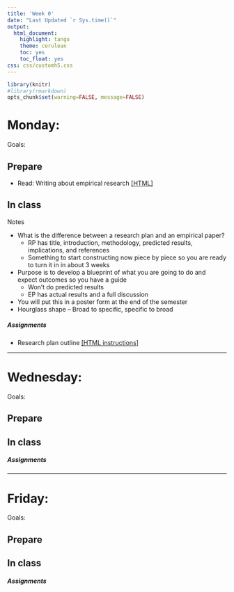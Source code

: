 ```yaml
---
title: 'Week 0'
date: "Last Updated `r Sys.time()`"
output:
  html_document:
    highlight: tango
    theme: cerulean
    toc: yes
    toc_float: yes
css: css/customh5.css
---
```


```r
library(knitr)
#library(rmarkdown)
opts_chunk$set(warning=FALSE, message=FALSE) 
```


# Monday: 
Goals: 


## Prepare

* Read: Writing about empirical research [[HTML]](https://norcalbiostat.netlify.com/lec/lec_writing_em/)

## In class

Notes

  * What is the difference between a research plan and an empirical paper? 
      - RP has title, introduction, methodology, predicted results, implications, and references
      - Something to start constructing now piece by piece so you are ready to turn it in in about 3 weeks
  * Purpose is to develop a blueprint of what you are going to do and expect outcomes so you have a guide
      - Won’t do predicted results
      - EP has actual results and a full discussion
  * You will put this in a poster form at the end of the semester
  * Hourglass shape – Broad to specific, specific to broad



##### Assignments
* Research plan outline [[HTML instructions]](hw/research_plan_outline.html)

----


# Wednesday:
Goals: 

## Prepare


## In class



##### Assignments

---- 

# Friday:
Goals: 

## Prepare


## In class



##### Assignments
